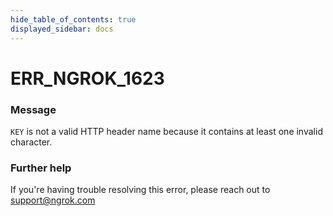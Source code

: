 ```yaml
---
hide_table_of_contents: true
displayed_sidebar: docs
---
```



# ERR_NGROK_1623

### Message
`KEY` is not a valid HTTP header name because it contains at least one invalid character.

<ErrorDetails error='err_ngrok_1623' />


### Further help
If you're having trouble resolving this error, please reach out to [support@ngrok.com](mailto:support@ngrok.com?subject=Help%20with%20ERR_NGROK_1623)

